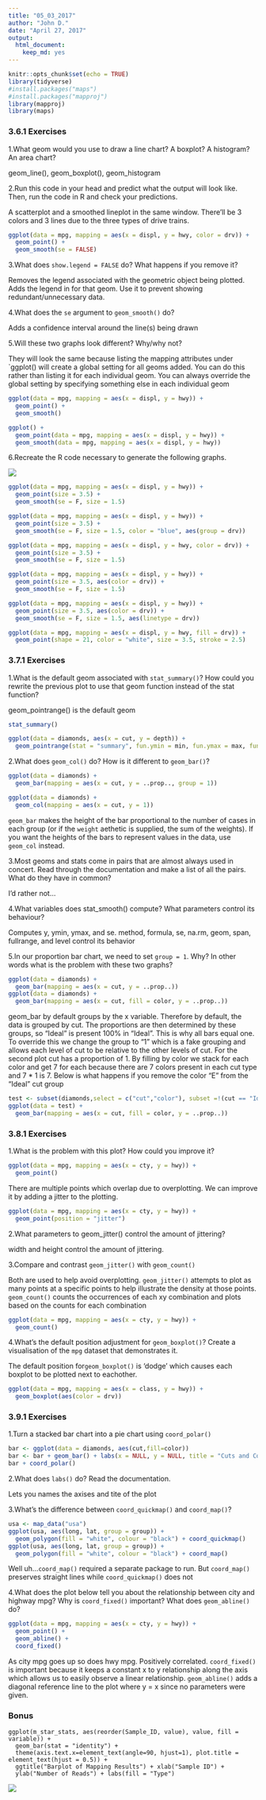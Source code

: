 ```yaml
---
title: "05_03_2017"
author: "John D."
date: "April 27, 2017"
output: 
  html_document: 
    keep_md: yes
---
```


```r
knitr::opts_chunk$set(echo = TRUE)
library(tidyverse)
#install.packages("maps")
#install.packages("mapproj")
library(mapproj)
library(maps)
```

### 3.6.1 Exercises  

1.What geom would you use to draw a line chart? A boxplot? A histogram? An area chart?

geom_line(), geom_boxplot(), geom_histogram

2.Run this code in your head and predict what the output will look like. Then, run the code in R and check your predictions.

A scatterplot and a smoothed lineplot in the same window. There'll be 3 colors and 3 lines due to the three types of drive trains.

```r
ggplot(data = mpg, mapping = aes(x = displ, y = hwy, color = drv)) + 
  geom_point() + 
  geom_smooth(se = FALSE)
```

3.What does `show.legend = FALSE` do? What happens if you remove it?

Removes the legend associated with the geometric object being plotted. Adds the legend in for that geom. Use it to prevent showing redundant/unnecessary data.

4.What does the `se` argument to `geom_smooth()` do?

Adds a confidence interval around the line(s) being drawn

5.Will these two graphs look different? Why/why not?

They will look the same because listing the mapping attributes under `ggplot() will create a global setting for all geoms added. You can do this rather than listing it for each individual geom. You can always override the global setting by specifying something else in each individual geom

```r
ggplot(data = mpg, mapping = aes(x = displ, y = hwy)) + 
  geom_point() + 
  geom_smooth()

ggplot() + 
  geom_point(data = mpg, mapping = aes(x = displ, y = hwy)) + 
  geom_smooth(data = mpg, mapping = aes(x = displ, y = hwy))
```

6.Recreate the R code necessary to generate the following graphs.

![](05_03_2017_files/Examples.PNG)

```r
ggplot(data = mpg, mapping = aes(x = displ, y = hwy)) +
  geom_point(size = 3.5) +
  geom_smooth(se = F, size = 1.5)

ggplot(data = mpg, mapping = aes(x = displ, y = hwy)) +
  geom_point(size = 3.5) +
  geom_smooth(se = F, size = 1.5, color = "blue", aes(group = drv))

ggplot(data = mpg, mapping = aes(x = displ, y = hwy, color = drv)) +
  geom_point(size = 3.5) +
  geom_smooth(se = F, size = 1.5)

ggplot(data = mpg, mapping = aes(x = displ, y = hwy)) +
  geom_point(size = 3.5, aes(color = drv)) +
  geom_smooth(se = F, size = 1.5)

ggplot(data = mpg, mapping = aes(x = displ, y = hwy)) +
  geom_point(size = 3.5, aes(color = drv)) +
  geom_smooth(se = F, size = 1.5, aes(linetype = drv))

ggplot(data = mpg, mapping = aes(x = displ, y = hwy, fill = drv)) +
  geom_point(shape = 21, color = "white", size = 3.5, stroke = 2.5)
```

### 3.7.1 Exercises 

1.What is the default geom associated with `stat_summary()`? How could you rewrite the previous plot to use that geom function instead of the stat function?

geom_pointrange() is the default geom

```r
stat_summary()

ggplot(data = diamonds, aes(x = cut, y = depth)) + 
  geom_pointrange(stat = "summary", fun.ymin = min, fun.ymax = max, fun.y = median)
```

2.What does `geom_col()` do? How is it different to `geom_bar()`?

```r
ggplot(data = diamonds) + 
  geom_bar(mapping = aes(x = cut, y = ..prop.., group = 1))

ggplot(data = diamonds) + 
  geom_col(mapping = aes(x = cut, y = 1))
```

`geom_bar` makes the height of the bar proportional to the number of cases in each group (or if the `weight` aethetic is supplied, the sum of the weights). If you want the heights of the bars to represent values in the data, use `geom_col` instead.

3.Most geoms and stats come in pairs that are almost always used in concert. Read through the documentation and make a list of all the pairs. What do they have in common?

I'd rather not...

4.What variables does stat_smooth() compute? What parameters control its behaviour?

Computes y, ymin, ymax, and se. method, formula, se, na.rm, geom, span, fullrange, and level control its behavior

5.In our proportion bar chart, we need to set `group = 1`. Why? In other words what is the problem with these two graphs?

```r
ggplot(data = diamonds) + 
  geom_bar(mapping = aes(x = cut, y = ..prop..))
ggplot(data = diamonds) + 
  geom_bar(mapping = aes(x = cut, fill = color, y = ..prop..))
```

geom_bar by default groups by the x variable. Therefore by default, the data is grouped by cut. The proportions are then determined by these groups, so "Ideal" is present 100% in "Ideal". This is why all bars equal one. To override this we change the group to "1" which is a fake grouping and allows each level of cut to be relative to the other levels of cut. For the second plot cut has a proportion of 1. By filling by color we stack for each color and get 7 for each because there are 7 colors present in each cut type and 7 * 1 is 7. Below is what happens if you remove the color "E" from the "Ideal" cut group

```r
test <- subset(diamonds,select = c("cut","color"), subset =!(cut == "Ideal" & color == "E"))
ggplot(data = test) + 
  geom_bar(mapping = aes(x = cut, fill = color, y = ..prop..))
```

### 3.8.1 Exercises

1.What is the problem with this plot? How could you improve it?

```r
ggplot(data = mpg, mapping = aes(x = cty, y = hwy)) + 
  geom_point()
```

There are multiple points which overlap due to overplotting. We can improve it by adding a jitter to the plotting.

```r
ggplot(data = mpg, mapping = aes(x = cty, y = hwy)) + 
  geom_point(position = "jitter")
```

2.What parameters to geom_jitter() control the amount of jittering?

width and height control the amount of jittering.

3.Compare and contrast `geom_jitter()` with `geom_count()`

Both are used to help avoid overplotting. `geom_jitter()` attempts to plot as many points at a specific points to help illustrate the density at those points. `geom_count()` counts the occurrences of each xy combination and plots based on the counts for each combination

```r
ggplot(data = mpg, mapping = aes(x = cty, y = hwy)) + 
  geom_count()
```

4.What’s the default position adjustment for `geom_boxplot()`? Create a visualisation of the `mpg` dataset that demonstrates it.

The default position for`geom_boxplot()` is 'dodge' which causes each boxplot to be plotted next to eachother.
```r
ggplot(data = mpg, mapping = aes(x = class, y = hwy)) +
  geom_boxplot(aes(color = drv))
```

### 3.9.1 Exercises

1.Turn a stacked bar chart into a pie chart using `coord_polar()`

```r
bar <- ggplot(data = diamonds, aes(cut,fill=color))
bar <- bar + geom_bar() + labs(x = NULL, y = NULL, title = "Cuts and Colors")
bar + coord_polar()
```

2.What does `labs()` do? Read the documentation.

Lets you names the axises and tite of the plot

3.What’s the difference between `coord_quickmap()` and `coord_map()`?

```r
usa <- map_data("usa")
ggplot(usa, aes(long, lat, group = group)) +
  geom_polygon(fill = "white", colour = "black") + coord_quickmap()
ggplot(usa, aes(long, lat, group = group)) +
  geom_polygon(fill = "white", colour = "black") + coord_map()
```

Well uh...`coord_map()` required a separate package to run. But `coord_map()` preserves straight lines while `coord_quickmap()` does not

4.What does the plot below tell you about the relationship between city and highway mpg? Why is `coord_fixed()` important? What does `geom_abline()` do?

```r
ggplot(data = mpg, mapping = aes(x = cty, y = hwy)) +
  geom_point() + 
  geom_abline() +
  coord_fixed()
```

As city mpg goes up so does hwy mpg. Positively correlated. `coord_fixed()` is important because it keeps a constant x to y relationship along the axis which allows us to easily observe a linear relationship. `geom_abline()` adds a diagonal reference line to the plot where y = x since no parameters were given.



### Bonus

```
ggplot(m_star_stats, aes(reorder(Sample_ID, value), value, fill = variable)) + 
  geom_bar(stat = "identity") + 
  theme(axis.text.x=element_text(angle=90, hjust=1), plot.title = element_text(hjust = 0.5)) + 
  ggtitle("Barplot of Mapping Results") + xlab("Sample ID") +
  ylab("Number of Reads") + labs(fill = "Type")
```

![](05_03_2017_files/Unique_Mapping_Barplot2.png)